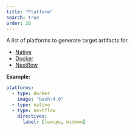 ```yaml
---
title: "Platform"
search: true
order: 20
---
```


A list of platforms to generate target artifacts for.

 * [Native](/reference/config/platforms/native/#)
 * [Docker](/reference/config/platforms/docker/#)
 * [Nextflow](/reference/config/platforms/nextflow/#)


**Example:**

```yaml
platforms:
  - type: docker
    image: "bash:4.0"
  - type: native
  - type: nextflow
    directives:
      label: [lowcpu, midmem]

```
